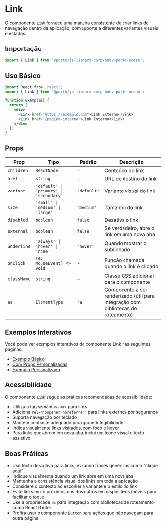 

<Meta title="Components/Link" />

# Link

O componente `Link` fornece uma maneira consistente de criar links de navegação dentro da aplicação, com suporte a diferentes variantes visuais e estados.



## Importação

```jsx
import { Link } from '@porto/js-library-corp-hubv-porto-ocean';
```

## Uso Básico

```jsx
import React from 'react';
import { Link } from '@porto/js-library-corp-hubv-porto-ocean';

function Example() {
  return (
    <div>
      <Link href="https://exemplo.com">Link Externo</Link>
      <Link href="/pagina-interna">Link Interno</Link>
    </div>
  );
}
```

## Props

| Prop | Tipo | Padrão | Descrição |
|------|------|--------|-----------|
| `children` | `ReactNode` | - | Conteúdo do link |
| `href` | `string` | - | URL de destino do link |
| `variant` | `'default' \| 'primary' \| 'secondary'` | `'default'` | Variante visual do link |
| `size` | `'small' \| 'medium' \| 'large'` | `'medium'` | Tamanho do link |
| `disabled` | `boolean` | `false` | Desativa o link |
| `external` | `boolean` | `false` | Se verdadeiro, abre o link em uma nova aba |
| `underline` | `'always' \| 'hover' \| 'none'` | `'hover'` | Quando mostrar o sublinhado |
| `onClick` | `(e: MouseEvent) => void` | - | Função chamada quando o link é clicado |
| `className` | `string` | - | Classe CSS adicional para o componente |
| `as` | `ElementType` | `'a'` | Componente a ser renderizado (útil para integração com bibliotecas de roteamento) |

## Exemplos Interativos

Você pode ver exemplos interativos do componente Link nas seguintes páginas:

- [Exemplo Básico](/story/components-link-examples--default)
- [Com Props Personalizadas](/story/components-link-examples--with-custom-props)
- [Exemplo Personalizado](/story/components-link-examples--custom-example)
## Acessibilidade

O componente `Link` segue as práticas recomendadas de acessibilidade:

- Utiliza a tag semântica `<a>` para links
- Adiciona `rel="noopener noreferrer"` para links externos por segurança
- Suporta navegação por teclado
- Mantém contraste adequado para garantir legibilidade
- Indica visualmente links visitados, com foco e hover
- Para links que abrem em nova aba, inclui um ícone visual e texto assistivo

## Boas Práticas

- Use texto descritivo para links, evitando frases genéricas como "clique aqui"
- Indique visualmente quando um link abre em uma nova aba
- Mantenha a consistência visual dos links em toda a aplicação
- Considere o contexto ao escolher a variante e o estilo do link
- Evite links muito próximos uns dos outros em dispositivos móveis para facilitar o toque
- Use a propriedade `as` para integração com bibliotecas de roteamento como React Router
- Prefira usar o componente `Button` para ações que não navegam para outra página
